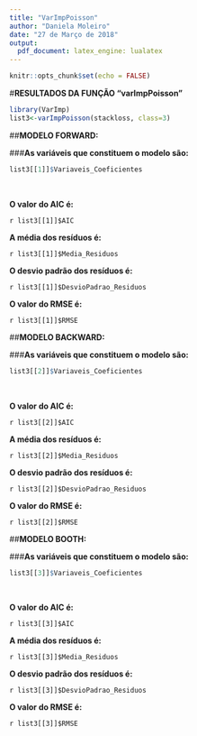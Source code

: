 ---
title: "VarImpPoisson"
author: "Daniela Moleiro"
date: "27 de Março de 2018"
output: 
  pdf_document: latex_engine: lualatex
---



```{r setup, include=FALSE}

knitr::opts_chunk$set(echo = FALSE)

```



#**RESULTADOS DA FUNÇÃO "varImpPoisson"**

```{r varImpPoisson, echo=FALSE, cache=FALSE, include=FALSE, results=FALSE, warning=FALSE, comment=FALSE, warning=FALSE}

library(VarImp)
list3<-varImpPoisson(stackloss, class=3)

```



##**MODELO FORWARD:**



###**As variáveis que constituem o modelo são:**  

```{r, echo=FALSE}

list3[[1]]$Variaveis_Coeficientes

```

&nbsp;



**O valor do AIC é:**

`r list3[[1]]$AIC`



**A média dos resíduos é: **

`r list3[[1]]$Media_Residuos`



**O desvio padrão dos resíduos é:**

`r list3[[1]]$DesvioPadrao_Residuos`



**O valor do RMSE é:**

`r list3[[1]]$RMSE`



##**MODELO BACKWARD:**



###**As variáveis que constituem o modelo são:**

```{r, echo=FALSE}

list3[[2]]$Variaveis_Coeficientes

```



&nbsp;



**O valor do AIC é:**

`r list3[[2]]$AIC`



**A média dos resíduos é:** 

`r list3[[2]]$Media_Residuos`



**O desvio padrão dos resíduos é:** 

`r list3[[2]]$DesvioPadrao_Residuos`



**O valor do RMSE é:**

`r list3[[2]]$RMSE`



##**MODELO BOOTH:**



###**As variáveis que constituem o modelo são:**

```{r, echo=FALSE}

list3[[3]]$Variaveis_Coeficientes

```



&nbsp;



**O valor do AIC é:**

`r list3[[3]]$AIC`



**A média dos resíduos é:**

`r list3[[3]]$Media_Residuos`



**O desvio padrão dos resíduos é:**

`r list3[[3]]$DesvioPadrao_Residuos`



**O valor do RMSE é:**

`r list3[[3]]$RMSE`

